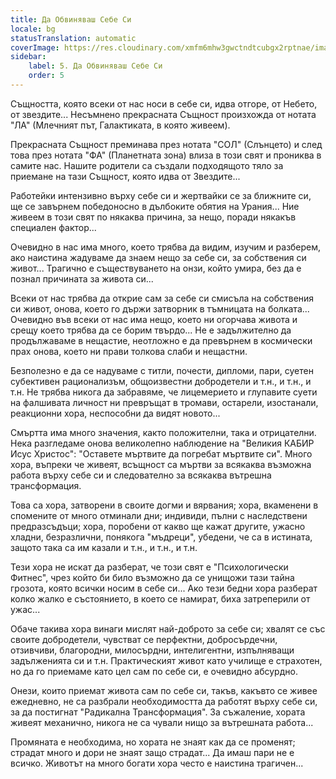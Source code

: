 ```yaml
---
title: Да Обвиняваш Себе Си
locale: bg
statusTranslation: automatic
coverImage: https://res.cloudinary.com/xmfm6mhw3gwctndtcubgx2rptnae/image/upload/v1740468922/small_cover_tratado_de_psicologia_revolucionaria_a4c0dca4e0.webp
sidebar:
    label: 5. Да Обвиняваш Себе Си
    order: 5
---
```

Същността, която всеки от нас носи в себе си, идва отгоре, от Небето, от звездите... Несъмнено прекрасната Същност произхожда от нотата "ЛА" (Млечният път, Галактиката, в която живеем).

Прекрасната Същност преминава през нотата "СОЛ" (Слънцето) и след това през нотата "ФА" (Планетната зона) влиза в този свят и прониква в самите нас. Нашите родители са създали подходящото тяло за приемане на тази Същност, която идва от Звездите...

Работейки интензивно върху себе си и жертвайки се за ближните си, ще се завърнем победоносно в дълбоките обятия на Урания... Ние живеем в този свят по някаква причина, за нещо, поради някакъв специален фактор...

Очевидно в нас има много, което трябва да видим, изучим и разберем, ако наистина жадуваме да знаем нещо за себе си, за собствения си живот... Трагично е съществуването на онзи, който умира, без да е познал причината за живота си...

Всеки от нас трябва да открие сам за себе си смисъла на собствения си живот, онова, което го държи затворник в тъмницата на болката... Очевидно във всеки от нас има нещо, което ни огорчава живота и срещу което трябва да се борим твърдо... Не е задължително да продължаваме в нещастие, неотложно е да превърнем в космически прах онова, което ни прави толкова слаби и нещастни.

Безполезно е да се надуваме с титли, почести, дипломи, пари, суетен субективен рационализъм, общоизвестни добродетели и т.н., и т.н., и т.н. Не трябва никога да забравяме, че лицемерието и глупавите суети на фалшивата личност ни превръщат в тромави, остарели, изостанали, реакционни хора, неспособни да видят новото...

Смъртта има много значения, както положителни, така и отрицателни. Нека разгледаме онова великолепно наблюдение на "Великия КАБИР Исус Христос": "Оставете мъртвите да погребат мъртвите си". Много хора, въпреки че живеят, всъщност са мъртви за всякаква възможна работа върху себе си и следователно за всякаква вътрешна трансформация.

Това са хора, затворени в своите догми и вярвания; хора, вкаменени в спомените от много отминали дни; индивиди, пълни с наследствени предразсъдъци; хора, поробени от какво ще кажат другите, ужасно хладни, безразлични, понякога "мъдреци", убедени, че са в истината, защото така са им казали и т.н., и т.н., и т.н.

Тези хора не искат да разберат, че този свят е "Психологически Фитнес", чрез който би било възможно да се унищожи тази тайна грозота, която всички носим в себе си... Ако тези бедни хора разберат колко жалко е състоянието, в което се намират, биха затреперили от ужас...

Обаче такива хора винаги мислят най-доброто за себе си; хвалят се със своите добродетели, чувстват се перфектни, добросърдечни, отзивчиви, благородни, милосърдни, интелигентни, изпълняващи задълженията си и т.н. Практическият живот като училище е страхотен, но да го приемаме като цел сам по себе си, е очевидно абсурдно.

Онези, които приемат живота сам по себе си, такъв, какъвто се живее ежедневно, не са разбрали необходимостта да работят върху себе си, за да постигнат "Радикална Трансформация". За съжаление, хората живеят механично, никога не са чували нищо за вътрешната работа...

Промяната е необходима, но хората не знаят как да се променят; страдат много и дори не знаят защо страдат... Да имаш пари не е всичко. Животът на много богати хора често е наистина трагичен...

